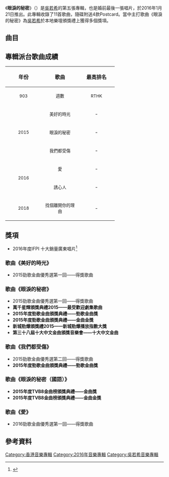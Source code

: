 {{Album infobox | <!-- See Wikipedia:WikiProject_Albums -->
| Name          = 眼淚的秘密
| Type          = [[專輯|專輯]]
| Artist        = [[吳若希|吳若希]]
| Cover         = 吳若希 眼淚的秘密.jpg
| Released      = 2016年1月21日
| Recorded      = 2015年
| Genre         = [[粵語流行音樂|粵語流行音樂]]
| Length        = 40分18秒
| Label         = [[星夢娛樂|星夢娛樂]]
| Producer      = 
| Last album    = [[越難越愛_Love_Collection_精選|越難越愛 Love Collection 精選]]<br/>（2014年）
| This album    = '''眼淚的秘密'''<br/>（2016年）
| Next album    = [[愛情無價|愛情無價]]<br/>（2020年）
}}

《'''眼淚的秘密'''》（{{lang-en|'''The Secret of Tears'''}}）是[[吳若希|吳若希]]的第五張專輯，也是婚前最後一張唱片，於2016年1月21日推出。此專輯收錄了11首歌曲，隨碟附送4款Postcard。當中主打歌曲《眼淚的秘密》為[[吳若希|吳若希]]於本地樂壇頒獎禮上獲得多個獎項。

==曲目==
{{Tracklist
| collapsed = 
| headline = 
| font_size = 
| total_length = 40:18

| writing_credits = 
| music_credits = yes
| extra_column = 
| lyrics_credits = yes
| arranger_credits = yes
| producer_credits = yes
| longnote_column = yes

| title1 = 我們都受傷
| music1 = [[徐洛鏘|徐洛鏘]]
| lyrics1 = [[張美賢|張美賢]]
| arranger1 = [[Johnny_Yim|Johnny Yim]]
| producer1 = [[何哲圖|何哲圖]]<br/>[[Johnny_Yim|Johnny Yim]]
| note1 = 
| longnote1 = 電視劇《[[實習天使|實習天使]]》主題曲
| length1 = 3:42

| title2 = '''眼淚的秘密'''
| music2 = [[張家誠|張家誠]]
| lyrics2 = 張美賢
| arranger2 = 張家誠
| producer2 = 何哲圖<br/>[[韋景雲|韋景雲]]
| note2 = 
| longnote2 = 電視劇《[[武媚娘传奇|武則天]]》片尾曲<br/>《眼淚的秘密》粵語版
| length2 = 3:36

| title3 = 愛
| music3 = 張家誠
| lyrics3 = 張美賢
| arranger3 = 張家誠
| producer3 = 何哲圖<br/>韋景雲
| note3 = 
| longnote3 = 《[[愛情來的時候II|愛情來的時候2016]]》歌曲<br/>《愛》粵語版
| length3 = 3:21

| title4 = 美好的時光
| music4 = 張家誠
| lyrics4 = 張美賢
| arranger4 = 韋景雲
| producer4 = 何哲圖<br/>韋景雲
| note4 = 
| longnote4 = 電視劇《[[衝線|衝線]]》主題曲
| length4 = 2:56

| title5 = 捨得分手
| music5 = 吳若希
| lyrics5 = 吳若希
| arranger5 = [[鄒俊仁|Fergus Chow]]
| producer5 = 韋景雲
| note5 = 國語
| longnote5 = 
| length5 = 3:49

| title6 = 易放難收
| music6 = [[朱俊傑|朱俊傑]]
| lyrics6 = 朱俊傑
| arranger6 = 朱俊傑
| producer6 = 朱俊傑
| note6 = 
| longnote6 = 
| length6 = 4:35

| title7 = 誘心人
| music7 = 張家誠
| lyrics7 = 張美賢
| arranger7 = 張家誠
| producer7 = 何哲圖<br/>韋景雲
| note7 = 
| longnote7 = 電視劇《[[為食神探_(電視劇)|為食神探]]》主題曲
| length7 = 3:17

| title8 = 找個離開你的理由
| music8 = [[木村篤史|木村篤史]]<br/>[[Taisho|Taisho]]
| lyrics8 = 張美賢
| arranger8 = Johnny Yim
| producer8 = 何哲圖<br/>Johnny Yim
| note8 = 
| longnote8 = 原曲為[[JUJU|JUJU]]的《願い》（電視劇《[[波士早晨|波士早晨]]》主題曲）
| length8 = 4:34

| title9 = 和你的約定
| music9 = [[黎小田|黎小田]]
| lyrics9 = [[崔恕|崔恕]]
| arranger9 = 黎小田<br/>[[凌乃基|Jim Ling]]
| producer9 = 黎小田
| note9 = 國語
| longnote9 = [[黎小田|黎小田]]生前最後創作的的歌曲
| length9 = 3:21

| title10 = 愛
| music10 = 張家誠
| lyrics10 = [[楊熙_(填詞人)|楊熙]]
| arranger10 = 張家誠
| producer10 = 何哲圖<br/>韋景雲
| note10 = 國語
| longnote10 = 《[[愛情來的時候II|愛情來的時候2016]]》歌曲<br/>《愛》國語版
| length10 = 3:21

| title11 = 眼淚的秘密
| music11 = 張家誠
| lyrics11 = [[林詠妍|林詠妍]]
| arranger11 = 張家誠
| producer11 = 何哲圖<br/>韋景雲
| note11 = 國語
| longnote11 = 電視劇《[[武媚娘传奇|武則天]]》片尾曲<br/>《眼淚的秘密》國語版
| length11 = 3:36
}}

==專輯派台歌曲成績==
{| class="wikitable"
!align="center" rowspan="2" | 年份
!align="center" rowspan="2" | 歌曲
!align="center" colspan="8" | 最高排名
|-
!width="100"|<small>903</small> !! width="100"|<small>週數</small> !! width="100"|<small>RTHK</small> !! width="100"|<small>週數</small> !! width="100"|<small>997</small> !! width="100"|<small>週數</small> !! width="100"|<small>TVB</small> !! width="100"|<small>週數</small>
|-
|align="center" rowspan="3"|<small>2015</small> ||align="center"| <small>美好的時光</small> ||align="center"| - ||align="center"| - ||align="center"| 3 ||align="center"| 3 ||align="center"| 2 ||align="center"| 4 ||align="center"| '''1''' ||align="center"| 5
|-
|align="center"| <small>眼淚的秘密</small> ||align="center"| - ||align="center"| - ||align="center"| '''1''' ||align="center"| 6 ||align="center"| '''1''' ||align="center"| 8 ||align="center"| '''1'''<small>（兩星期冠軍）</small> ||align="center"| 4
|-
|align="center"| <small>我們都受傷</small> ||align="center"| - ||align="center"| - ||align="center"| 3 ||align="center"| 6 ||align="center"| '''1''' ||align="center"| 7 ||align="center"| '''1''' ||align="center"| 8
|-
|align="center" rowspan="2"|<small>2016</small> ||align="center"| <small>愛</small> ||align="center"| - ||align="center"| - ||align="center"| '''1''' ||align="center"| 6 ||align="center"| - ||align="center"| - ||align="center"| '''1''' ||align="center"| 9
|-
|align="center"| <small>誘心人</small> ||align="center"| - ||align="center"| - ||align="center"| - ||align="center"| - ||align="center"| - ||align="center"| - ||align="center"| 3 ||align="center"| 3
|-
|align="center"|<small>2018</small> ||align="center"| <small>找個離開你的理由</small> ||align="center"| - ||align="center"| - ||align="center"| - ||align="center"| - ||align="center"| - ||align="center"| - ||align="center"| '''1''' ||align="center"| 5
|}

==獎項==

* 2016年度IFPI 十大銷量廣東唱片<ref>{{Cite web|title=2016|url=http://www.ifpihk.org/hong-kong-top-sales-music-award-presented-01-16/hong-kong-top-sales-music-award-presented/2016|accessdate=2019-12-06|work=www.ifpihk.org|archive-url=https://web.archive.org/web/20190907184039/http://www.ifpihk.org/hong-kong-top-sales-music-award-presented-01-16/hong-kong-top-sales-music-award-presented/2016|archive-date=2019-09-07|dead-url=yes}}</ref>

===歌曲《美好的時光》===
*2015勁歌金曲優秀選第一回——得獎歌曲

===歌曲《眼淚的秘密》===
*2015勁歌金曲優秀選第一回——得獎歌曲
*'''萬千星輝頒獎典禮2015——最受歡迎劇集歌曲'''
*'''2015年度勁歌金曲頒獎典禮——勁歌金曲獎'''
*'''2015年度勁歌金曲頒獎典禮——金曲金獎'''
*'''新城勁爆頒獎禮2015——新城勁爆播放指數大獎'''
*'''第三十八屆十大中文金曲頒獎音樂會——十大中文金曲'''

===歌曲《我們都受傷》===
*2015勁歌金曲優秀選第二回——得獎歌曲
*'''2015年度勁歌金曲頒獎典禮——勁歌金曲獎'''

===歌曲《眼淚的秘密（國語）》===
*'''2015年度TVB8金曲榜頒獎典禮——金曲獎'''
*'''2015年度TVB8金曲榜頒獎典禮——金曲金獎'''

===歌曲《愛》===
*2016勁歌金曲優秀選第一回——得獎歌曲

==參考資料==
{{reflist}}
{{吴若希}}
{{十大勁歌金曲頒獎典禮勁歌金曲金獎}}
{{新城勁爆頒獎禮勁爆播放指數歌曲大獎}}
{{萬千星輝頒獎典禮最受歡迎劇集歌曲}}
{{TVB8金曲榜頒獎典禮金曲金獎}}
{{Authority control}}
[[Category:香港音樂專輯|Category:香港音樂專輯]]
[[Category:2016年音樂專輯|Category:2016年音樂專輯]]
[[Category:吳若希音樂專輯|Category:吳若希音樂專輯]]